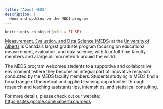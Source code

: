 ```yaml
---
title: "About MEDS"
description: |
  News and updates on the MEDS program
---
```


```r
knitr::opts_chunk$set(echo = FALSE)
```

[Measurement, Evaluation, and Data Science (MEDS)](https://www.ualberta.ca/educational-psychology/graduate-programs/measurement-evaluation-and-data-sciences/index.html) at the [University of Alberta](https://www.ualberta.ca/index.html) is Canada's largest graduate program focusing on educational measurement, evaluation, and data science, with four full-time faculty members and a large alumni network around the world.


The MEDS program welcomes students to a supportive and collaborative environment, where they become an integral part of innovative research conducted by the MEDS faculty members. Students studying in MEDS find a broad range of theoretical and applied learning opportunities through research and teaching assistantships, internships, and statistical consulting.


For more details, please check out our website: <https://sites.google.com/ualberta.ca/meds>
